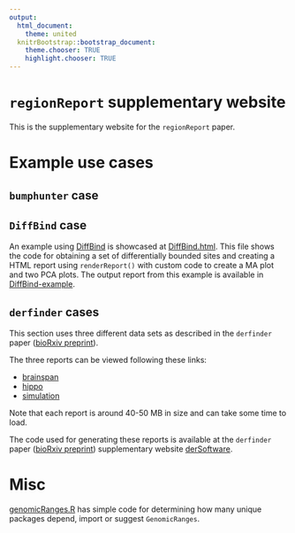 ```yaml
---
output:
  html_document:
    theme: united
  knitrBootstrap::bootstrap_document:
    theme.chooser: TRUE
    highlight.chooser: TRUE
---
```


`regionReport` supplementary website
====================================

This is the supplementary website for the `regionReport` paper. 

# Example use cases

## `bumphunter` case



## `DiffBind` case

An example using [DiffBind](http://bioconductor.org/packages/release/bioc/vignettes/DiffBind) is showcased at [DiffBind.html](/regionReportSupp/DiffBind.html). This file shows the code for obtaining a set of differentially bounded sites and creating a HTML report using `renderReport()` with custom code to create a MA plot and two PCA plots. The output report from this example is available in [DiffBind-example](/regionReportSupp/DiffBind-example/index.html).

## `derfinder` cases

This section uses three different data sets as described in the `derfinder` paper ([bioRxiv preprint](http://biorxiv.org/content/early/2015/02/19/015370)).

The three reports can be viewed following these links:

* [brainspan](/regionReportSupp/brainspan/basicExploration.html)
* [hippo](/regionReportSupp/hippo/basicExploration.html)
* [simulation](/regionReportSupp/simulation/basicExploration.html)

Note that each report is around 40-50 MB in size and can take some time to load.

The code used for generating these reports is available at the `derfinder` paper ([bioRxiv preprint](http://biorxiv.org/content/early/2015/02/19/015370)) supplementary website [derSoftware](http://lcolladotor.github.io/regionReportSupp/).


# Misc

[genomicRanges.R](/regionReportSupp/genomicRanges.R) has simple code for determining how many unique packages depend, import or suggest `GenomicRanges`.
